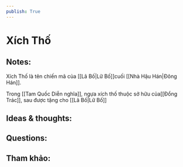 ```yaml
---
publish: True
---
```

# Xích Thố

## Notes:
Xích Thố là tên chiến mã của [[Lã Bố|Lữ Bố]]cuối [[Nhà Hậu Hán|Đông Hán]].

Trong [[Tam Quốc Diễn nghĩa]], ngựa xích thố thuộc sở hữu của[[Đổng Trác]], sau được tặng cho [[Lã Bố|Lữ Bố]]

## Ideas & thoughts:

## Questions:


## Tham khảo:
